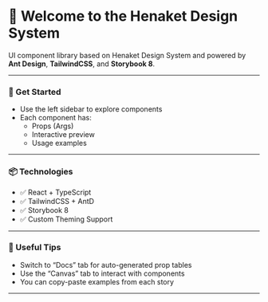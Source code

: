 
<Meta title="Welcome" />

# 👋 Welcome to the Henaket Design System

UI component library based on Henaket Design System and powered by **Ant Design**, **TailwindCSS**, and **Storybook 8**.

---

### 🚀 Get Started

- Use the left sidebar to explore components
- Each component has:
  - Props (Args)
  - Interactive preview
  - Usage examples

---

### 📦 Technologies

- ✅ React + TypeScript
- ✅ TailwindCSS + AntD
- ✅ Storybook 8
- ✅ Custom Theming Support

---

### 🧪 Useful Tips

- Switch to “Docs” tab for auto-generated prop tables
- Use the “Canvas” tab to interact with components
- You can copy-paste examples from each story

---
